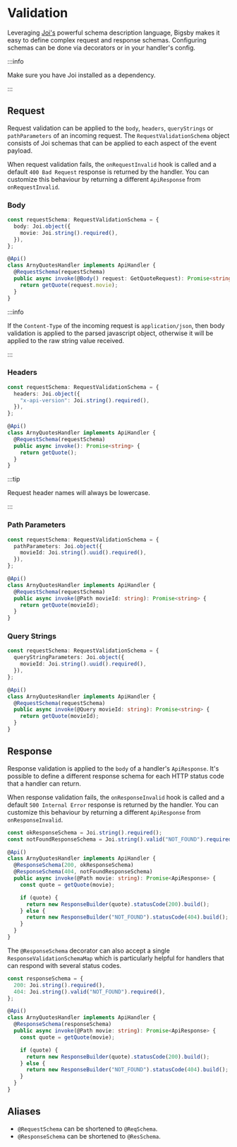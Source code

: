 # Validation

Leveraging [Joi's](https://joi.dev) powerful schema description language, Bigsby makes it easy
to define complex request and response schemas. Configuring schemas can be done via decorators
or in your handler's config.

:::info

Make sure you have Joi installed as a dependency.

:::

## Request

Request validation can be applied to the `body`, `headers`, `queryStrings` or `pathParameters`
of an incoming request. The `RequestValidationSchema` object consists of Joi schemas that
can be applied to each aspect of the event payload.

When request validation fails, the `onRequestInvalid` hook is called and a default `400 Bad Request`
response is returned by the handler. You can customize this behaviour by returning a different `ApiResponse`
from `onRequestInvalid`.

### Body

```typescript
const requestSchema: RequestValidationSchema = {
  body: Joi.object({
    movie: Joi.string().required(),
  }),
};

@Api()
class ArnyQuotesHandler implements ApiHandler {
  @RequestSchema(requestSchema)
  public async invoke(@Body() request: GetQuoteRequest): Promise<string> {
    return getQuote(request.movie);
  }
}
```

:::info

If the `Content-Type` of the incoming request is `application/json`, then body validation
is applied to the parsed javascript object, otherwise it will be applied to the raw string
value received.

:::

### Headers

```typescript
const requestSchema: RequestValidationSchema = {
  headers: Joi.object({
    "x-api-version": Joi.string().required(),
  }),
};

@Api()
class ArnyQuotesHandler implements ApiHandler {
  @RequestSchema(requestSchema)
  public async invoke(): Promise<string> {
    return getQuote();
  }
}
```

:::tip

Request header names will always be lowercase.

:::

### Path Parameters

```typescript
const requestSchema: RequestValidationSchema = {
  pathParameters: Joi.object({
    movieId: Joi.string().uuid().required(),
  }),
};

@Api()
class ArnyQuotesHandler implements ApiHandler {
  @RequestSchema(requestSchema)
  public async invoke(@Path movieId: string): Promise<string> {
    return getQuote(movieId);
  }
}
```

### Query Strings

```typescript
const requestSchema: RequestValidationSchema = {
  queryStringParameters: Joi.object({
    movieId: Joi.string().uuid().required(),
  }),
};

@Api()
class ArnyQuotesHandler implements ApiHandler {
  @RequestSchema(requestSchema)
  public async invoke(@Query movieId: string): Promise<string> {
    return getQuote(movieId);
  }
}
```

## Response

Response validation is applied to the `body` of a handler's `ApiResponse`. It's possible to
define a different response schema for each HTTP status code that a handler can return.

When response validation fails, the `onResponseInvalid` hook is called and a default `500 Internal Error`
response is returned by the handler. You can customize this behaviour by returning a different `ApiResponse`
from `onResponseInvalid`.

```typescript
const okResponseSchema = Joi.string().required();
const notFoundResponseSchema = Joi.string().valid("NOT_FOUND").required();

@Api()
class ArnyQuotesHandler implements ApiHandler {
  @ResponseSchema(200, okResponseSchema)
  @ResponseSchema(404, notFoundResponseSchema)
  public async invoke(@Path movie: string): Promise<ApiResponse> {
    const quote = getQuote(movie);

    if (quote) {
      return new ResponseBuilder(quote).statusCode(200).build();
    } else {
      return new ResponseBuilder("NOT_FOUND").statusCode(404).build();
    }
  }
}
```

The `@ResponseSchema` decorator can also accept a single `ResponseValidationSchemaMap`
which is particularly helpful for handlers that can respond with several status codes.

```typescript
const responseSchema = {
  200: Joi.string().required(),
  404: Joi.string().valid("NOT_FOUND").required(),
};

@Api()
class ArnyQuotesHandler implements ApiHandler {
  @ResponseSchema(responseSchema)
  public async invoke(@Path movie: string): Promise<ApiResponse> {
    const quote = getQuote(movie);

    if (quote) {
      return new ResponseBuilder(quote).statusCode(200).build();
    } else {
      return new ResponseBuilder("NOT_FOUND").statusCode(404).build();
    }
  }
}
```

## Aliases

- `@RequestSchema` can be shortened to `@ReqSchema`.
- `@ResponseSchema` can be shortened to `@ResSchema`.

